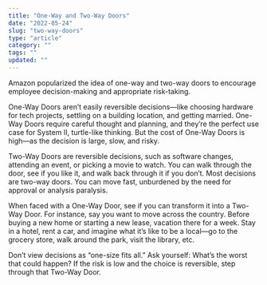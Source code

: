 ```yaml
---
title: "One-Way and Two-Way Doors"
date: "2022-05-24"
slug: "two-way-doors"
type: "article"
category: ""
tags: ""
updated: ""
---
```


Amazon popularized the idea of one-way and two-way doors to encourage employee decision-making and appropriate risk-taking.

One-Way Doors aren’t easily reversible decisions—like choosing hardware for tech projects, settling on a building location, and getting married. One-Way Doors require careful thought and planning, and they’re the perfect use case for System II, turtle-like thinking. But the cost of One-Way Doors is high—as the decision is large, slow, and risky.

Two-Way Doors are reversible decisions, such as software changes, attending an event, or picking a movie to watch. You can walk through the door, see if you like it, and walk back through it if you don’t. Most decisions are two-way doors. You can move fast, unburdened by the need for approval or analysis paralysis.

When faced with a One-Way Door, see if you can transform it into a Two-Way Door. For instance, say you want to move across the country. Before buying a new home or starting a new lease, vacation there for a week. Stay in a hotel, rent a car, and imagine what it’s like to be a local—go to the grocery store, walk around the park, visit the library, etc.

Don’t view decisions as “one-size fits all.” Ask yourself: What’s the worst that could happen? If the risk is low and the choice is reversible, step through that Two-Way Door.